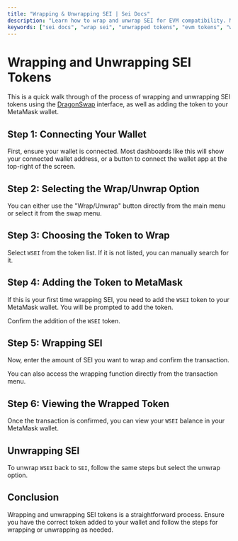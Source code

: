 ```yaml
---
title: "Wrapping & Unwrapping SEI | Sei Docs"
description: "Learn how to wrap and unwrap SEI for EVM compatibility. Manage tokens on the first parallelized EVM blockchain that delivers unmatched scalability."
keywords: ["sei docs", "wrap sei", "unwrapped tokens", "evm tokens", "web3 docs"]
---
```



# Wrapping and Unwrapping SEI Tokens

This is a quick walk through of the process of wrapping and unwrapping SEI tokens using the [DragonSwap](https://dragonswap.app/) interface, as well as adding the token to your MetaMask wallet.

## Step 1: Connecting Your Wallet

First, ensure your wallet is connected. Most dashboards like this will show your connected wallet address, or a button to connect the wallet app at the top-right of the screen.

<div className="my-4 flex flex-col items-center sm:flex-row justify-center gap-8 w-full">
  <ImageWithCaption
    img={selectModeImage}
    alt="Connected address and Wrap/Unwrap option"
    caption="Connected address and Wrap/Unwrap option"
    className="max-w-xs mx-auto"
  />
</div>

## Step 2: Selecting the Wrap/Unwrap Option

You can either use the "Wrap/Unwrap" button directly from the main menu or select it from the swap menu.

<div className="my-4 flex flex-col items-center sm:flex-row justify-center gap-8 w-full">
  <ImageWithCaption
    img={selectModeImage}
    alt="Selecting Wrap/Unwrap option"
    caption="Selecting Wrap/Unwrap option"
    className="max-w-xs mx-auto"
  />
</div>

## Step 3: Choosing the Token to Wrap

Select `WSEI` from the token list. If it is not listed, you can manually search for it.

<div className="my-4 flex flex-col items-center sm:flex-row justify-center gap-8 w-full">
  <ImageWithCaption
    img={selectWseiImage}
    alt="Select WSEI token"
    caption="Selecting WSEI token"
    className="max-w-xs mx-auto"
  />
</div>

## Step 4: Adding the Token to MetaMask

If this is your first time wrapping SEI, you need to add the `WSEI` token to your MetaMask wallet. You will be prompted to add the token.

<div className="my-4 flex flex-col items-center sm:flex-row justify-center gap-8 w-full">
  <ImageWithCaption
    img={walletAddWseiImage}
    alt="Add WSEI to MetaMask"
    caption="Adding WSEI to MetaMask"
    className="max-w-xs mx-auto"
  />
</div>

Confirm the addition of the `WSEI` token.

<div className="my-4 flex flex-col items-center sm:flex-row justify-center gap-8 w-full">
  <ImageWithCaption
    img={walletAddConfirmImage}
    alt="Confirm addition of WSEI token"
    caption="Confirming addition of WSEI token"
    className="max-w-xs mx-auto"
  />
</div>

## Step 5: Wrapping SEI

Now, enter the amount of SEI you want to wrap and confirm the transaction.

<div className="my-4 flex flex-col items-center sm:flex-row justify-center gap-8 w-full">
  <ImageWithCaption
    img={selectAmountImage}
    alt="Enter amount to wrap"
    caption="Entering amount to wrap"
    className="max-w-xs mx-auto"
  />
  <ImageWithCaption
    img={wrapTxImage}
    alt="Wrap SEI transaction"
    caption="Wrapping SEI transaction"
    className="max-w-xs mx-auto"
  />
</div>

You can also access the wrapping function directly from the transaction menu.

## Step 6: Viewing the Wrapped Token

Once the transaction is confirmed, you can view your `WSEI` balance in your MetaMask wallet.

<div className="my-4 flex flex-col items-center sm:flex-row justify-center gap-8 w-full">
  <ImageWithCaption
    img={finalImage}
    alt="View WSEI balance"
    caption="Viewing WSEI balance"
    className="max-w-xs mx-auto"
  />
</div>

## Unwrapping SEI

To unwrap `WSEI` back to `SEI`, follow the same steps but select the unwrap option.

## Conclusion

Wrapping and unwrapping SEI tokens is a straightforward process. Ensure you have the correct token added to your wallet and follow the steps for wrapping or unwrapping as needed.
